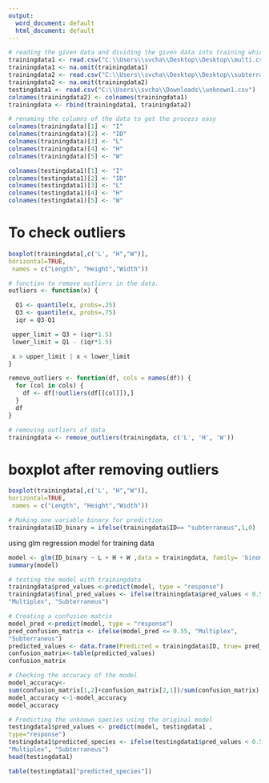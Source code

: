 ---
output:
  word_document: default
  html_document: default
---
```{r}
# reading the given data and dividing the given data into training which is known data and testing which is need to be predicted data
trainingdata1 <- read.csv("C:\\Users\\svcha\\Desktop\\Desktop\\multi.csv")
trainingdata1 <- na.omit(trainingdata1)
trainingdata2 <- read.csv("C:\\Users\\svcha\\Desktop\\Desktop\\subterraneus.csv")
trainingdata2 <- na.omit(trainingdata2)
testingdata1 <- read.csv("C:\\Users\\svcha\\Downloads\\unknown1.csv")
colnames(trainingdata2) <- colnames(trainingdata1)
trainingdata <- rbind(trainingdata1, trainingdata2)
```

```{r}
# renaming the columns of the data to get the process easy
colnames(trainingdata)[1] <- "I"
colnames(trainingdata)[2] <- "ID"
colnames(trainingdata)[3] <- "L"
colnames(trainingdata)[4] <- "H"
colnames(trainingdata)[5] <- "W"

colnames(testingdata1)[1] <- "I"
colnames(testingdata1)[2] <- "ID"
colnames(testingdata1)[3] <- "L"
colnames(testingdata1)[4] <- "H"
colnames(testingdata1)[5] <- "W"
```
# To check outliers
```{r}
boxplot(trainingdata[,c('L', "H","W")],
horizontal=TRUE,
 names = c("Length", "Height","Width"))
```

```{r}
# function to remove outliers in the data.
outliers <- function(x) {

  Q1 <- quantile(x, probs=.25)
  Q3 <- quantile(x, probs=.75)
  iqr = Q3-Q1

 upper_limit = Q3 + (iqr*1.5)
 lower_limit = Q1 - (iqr*1.5)

 x > upper_limit | x < lower_limit
}

remove_outliers <- function(df, cols = names(df)) {
  for (col in cols) {
    df <- df[!outliers(df[[col]]),]
  }
  df
}
```
```{r}
# removing outliers of data
trainingdata <- remove_outliers(trainingdata, c('L', 'H', 'W'))
```
# boxplot after removing outliers
```{r}
boxplot(trainingdata[,c('L', "H","W")],
horizontal=TRUE,
 names = c("Length", "Height","Width"))
```

```{r}
# Making one variable binary for prediction
trainingdata$ID_binary = ifelse(trainingdata$ID== "subterraneus",1,0)
```
using glm regression model for training data
```{r}
model <- glm(ID_binary ~ L + H + W ,data = trainingdata, family= 'binomial')
summary(model)
```
```{r}
# testing the model with trainingdata
trainingdata$pred_values <-predict(model, type = "response")
trainingdata$final_pred_values <- ifelse(trainingdata$pred_values < 0.5,
"Multiplex", "Subterraneus")
```

```{r}
# Creating a confusion matrix
model_pred <-predict(model, type = "response")
pred_confusion_matrix <- ifelse(model_pred <= 0.55, "Multiplex",
"Subterraneus")
predicted_values <- data.frame(Predicted = trainingdata$ID, true= pred_confusion_matrix )
confusion_matrix<-table(predicted_values)
confusion_matrix
```

```{r}
# Checking the accuracy of the model
model_accuracy<-
sum(confusion_matrix[1,2]+confusion_matrix[2,1])/sum(confusion_matrix)
model_accuracy <-1-model_accuracy
model_accuracy
```

```{r}
# Predicting the unknown species using the original model
testingdata1$pred_values <- predict(model, testingdata1 ,
type="response")
testingdata1$predicted_species <- ifelse(testingdata1$pred_values < 0.5,
"Multiplex", "Subterraneus")
head(testingdata1)
```

```{r}
table(testingdata1["predicted_species"])
```

